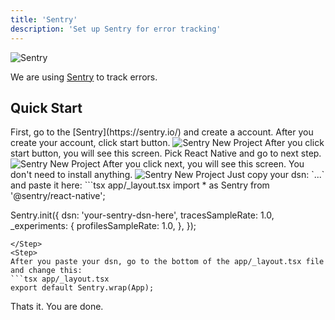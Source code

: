 ```yaml
---
title: 'Sentry'
description: 'Set up Sentry for error tracking'
---
```


<Frame>
<img src="/images/sentry.png" alt="Sentry" className="w-full h-full rounded-xl" />
</Frame>

We are using [Sentry](https://sentry.io/) to track errors.

## Quick Start
<Steps>
  <Step>
  First, go to the [Sentry](https://sentry.io/) and create a account.
  </Step>
  <Step>
  After you create your account, click start button.
  <Frame>
  <img src="/images/sentry/sentry1.png" alt="Sentry New Project" className="rounded-2xl w-full" />
  </Frame>
  </Step>
  <Step>
  After you click start button, you will see this screen.
  Pick React Native and go to next step.
  <Frame>
  <img src="/images/sentry/sentry2.png" alt="Sentry New Project" className="rounded-2xl w-full" />
  </Frame>
  </Step>
  <Step>
  After you click next, you will see this screen.
  <Info>
    You don't need to install anything.
  </Info>
  <Frame>
  <img src="/images/sentry/sentry3.png" alt="Sentry New Project" className="rounded-2xl w-full" />
  </Frame>
  Just copy your dsn: `...` and paste it here:
  ```tsx app/_layout.tsx
  import * as Sentry from '@sentry/react-native';

  Sentry.init({
    dsn: 'your-sentry-dsn-here',
    tracesSampleRate: 1.0,
    _experiments: {
      profilesSampleRate: 1.0,
    },
  });
  ```
  </Step>
  <Step>
  After you paste your dsn, go to the bottom of the app/_layout.tsx file and change this:
  ```tsx app/_layout.tsx
  export default Sentry.wrap(App);
  ```
  </Step>
</Steps>

<Check>
Thats it. You are done.
</Check>